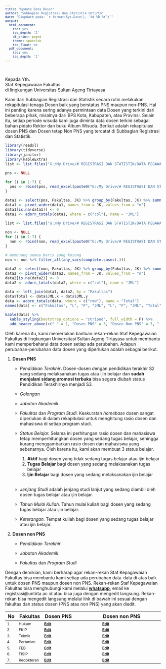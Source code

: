 ```yaml
---
title: "Update Data Dosen"
author: "Subbagian Registrasi dan Statistik Untirta"
date: "Diupdate pada: `r format(Sys.Date(), '%d %B %Y')`"
output:
  html_document:
    toc: yes
    toc_depth: '2'
    df_print: paged
    theme: spacelab
    toc_float: no
  pdf_document:
    toc: yes
    toc_depth: '2'
---
```


```{=html}
<style type="text/css">

body{ /* Normal  */
      font-size: 14px;
  }
td {  /* Table  */
  font-size: 12px;
}
h1.title {
  font-size: 28px;
  color: Maroon;
}
h1 { /* Header 1 */
  font-size: 24px;
  color: Maroon;
  font-weight: bold;
}
h2 { /* Header 2 */
  font-size: 20px;
  color: Maroon;
  font-weight: bold;
}
h3 { /* Header 3 */
  font-size: 16px;
#  font-family: "Times New Roman", Times, serif;
  color: Maroon;
  font-weight: bold;
}
h4 { /* Header 4 */
  font-size: 14px;
  color: Maroon;
  font-weight: bold;
}
code.r{ /* Code block */
    font-size: 12px;
}
pre { /* Code block - determines code spacing between lines */
    font-size: 12px;
}
</style>
```
<br>

Kepada Yth. <br>Staf Kepegawaian Fakultas <br>di lingkungan Universitas Sultan Ageng Tirtayasa

Kami dari Subbagian Registrasi dan Statistik secara rutin melakukan rekapitulasi tenaga Dosen baik yang berstatus PNS maupun non-PNS. Hal ini penting karena sering adanya permintaan data Dosen yang terkini dari beberapa pihak, misalnya dari BPS Kota, Kabupaten, atau Provinsi. Selain itu, setiap periode wisuda kami juga diminta data dosen terkini sebagai bahan pidato Rektor dan buku Album Wisuda. Berikut adalah rekapitulasi dosen PNS dan Dosen tetap Non PNS yang tercatat di Subbagian Registrasi dan Statistik.

```r
library(readxl)
library(tidyverse)
library(janitor)
library(kableExtra)
list <- list.files("G:/My Drive/# REGISTRASI DAN STATISTIK/DATA PEGAWAI/DOSEN PNS/Update/")

pns <- NULL

for (i in 1:7) {
  pns <- rbind(pns, read_excel(paste0("G:/My Drive/# REGISTRASI DAN STATISTIK/DATA PEGAWAI/DOSEN PNS/Update/", list[i])))
}

data1 <- select(pns, Fakultas, JK) %>% group_by(Fakultas, JK) %>% summarize(n = n())
data1 <- pivot_wider(data1, names_from = JK, values_from = "n")
data1[is.na(data1)] <- 0
data1 <- adorn_totals(data1, where = c("col"), name = "JML")

list <- list.files("G:/My Drive/# REGISTRASI DAN STATISTIK/DATA PEGAWAI/DOSEN NON PNS/Update Data")

non <- NULL
for (i in 1:7) {
  non <- rbind(non, read_excel(paste0("G:/My Drive/# REGISTRASI DAN STATISTIK/DATA PEGAWAI/DOSEN NON PNS/Update Data/", list[i]), range = "A1:M100"))
}

# membuang semua baris yang kosong
non <- non %>% filter_all(any_vars(complete.cases(.)))

data2 <- select(non, Fakultas, JK) %>% group_by(Fakultas, JK) %>% summarize(n = n())
data2 <- pivot_wider(data2, names_from = JK, values_from = "n")
data2[is.na(data2)] <- 0
data2 <- adorn_totals(data2, where = c("col"), name = "JML")

data <- left_join(data1, data2, by = "Fakultas")
data$Total <- data$JML.x + data$JML.y
data <- adorn_totals(data, where = c("row"), name = "Total")
names(data) <- c("Fakultas", "L", "P", "JML", "L", "P", "JML", "Total")

kable(data) %>%
  kable_styling(bootstrap_options = "striped", full_width = F) %>%
  add_header_above(c(" " = 1, "Dosen PNS" = 3, "Dosen Non PNS" = 3, " " = 1))

```

Oleh karena itu, kami memerlukan bantuan rekan-rekan Staf Kepegawaian Fakultas di lingkungan Universitasi Sultan Ageng Tirtayasa untuk membantu kami memperbaharui data dosen setiap ada perubahan. Adapun perubahan-perubahan data dosen yang diperlukan adalah sebagai berikut.

1.  **Dosen PNS**

    -   *Pendidikan Terakhir***.** Dosen-dosen dengan pendidikan terakhir S2 yang sedang melaksanakan tugas atau ijin belajar dan **sudah menjalani sidang promosi terbuka** bisa segera diubah status Pendidikan Terakhirnya menjadi S3.

    -   *Golongan*

    -   *Jabatan Akademik*

    -   *Fakultas* dan *Program Studi.* Keakuratan *homebase* dosen sangat diperlukan di dalam rekapitulasi untuk menghitung rasio dosen dan mahasiswa di setiap program studi.

    -   *Status Belajar.* Selama ini perhitungan rasio dosen dan mahasiswa tetap memperhitungkan dosen yang sedang tugas belajar, sehingga kurang menggambarkan rasio dosen dan mahasiswa yang sebenarnya. Oleh karena itu, kami akan membuat 3 status belajar.

        1.  **Aktif** bagi dosen yang tidak sedang tugas belajar atau ijin belajar
        2.  **Tugas** **Belajar** bagi dosen yang sedang melaksanakan tugas belajar
        3.  **Ijin** **Belajar** bagi dosen yang sedang melaksanakan ijin belajar <br><br>

    -   *Jenjang Studi* adalah jenjang studi lanjut yang sedang diambil oleh dosen tugas belajar atau ijin belajar.

    -   *Tahun Mulai Kuliah.* Tahun mulai kuliah bagi dosen yang sedang tugas belajar atau ijin belajar.

    -   *Keterangan.* Tempat kuliah bagi dosen yang sedang tugas belajar atau ijin belajar.

2.  **Dosen non PNS**

    -   *Pendidikan Terakhir*

    -   *Jabatan Akademik*

    -   *Fakultas* dan *Program Studi*

Dengan demikian, kami berharap agar rekan-rekan Staf Kepagawaian Fakultas bisa membantu kami setiap ada perubahan data-data di atas baik untuk dosen PNS maupun dosen non PNS. Rekan-rekan Staf Kepegawaian Fakultas bisa menghubungi kami melalui [**whatsapp**](wa.me/628111072357 "Whatsapp Riana Hadiana"){target="_blank"}, email ke registrasi\@untirta.ac.id atau bisa juga dengan mengedit langsung. Rekan-rekan bisa mengedit langsung melalui link di bawah ini sesuai dengan fakultas dan status dosen (PNS atau non PNS) yang akan diedit.

| No  | Fakultas   | Dosen PNS                                                                                                                                                          | Dosen non PNS                                                                                                                                                           |
|:----|:-----------|:-------------------------------------------------------------------------------------------------------------------------------------------------------------------|:------------------------------------------------------------------------------------------------------------------------------------------------------------------------|
| 1\. | Hukum      | [**Edit**](https://docs.google.com/spreadsheets/d/1YbkkyE0UbYEqOefhCpcTt9IFPiOBZUg1/edit#gid=105639493 "Edit data dosen PNS Fakultas Hukum"){target="_blank"}      | [**Edit**](https://docs.google.com/spreadsheets/d/1XvVRw3UTeTVkYupwkgVjoJXflRjwVRJO/edit#gid=625457900 "Edit data dosen non PNS Fakultas Hukum"){target="_blank"}       |
| 2\. | FKIP       | [**Edit**](https://docs.google.com/spreadsheets/d/1Y_FSO4qlWRaSuKOfldoF4KBnejn1poiG/edit#gid=817148474 "Edit data dosen PNS FKIP"){target="_blank"}                | [**Edit**](https://docs.google.com/spreadsheets/d/1XvGN0y4gY1LYMe1I3wwFRNelBl0O-1tW/edit#gid=939326303 "Edit data dosen non PNS FKIP"){target="_blank"}                 |
| 3\. | Teknik     | [**Edit**](https://docs.google.com/spreadsheets/d/1YxbYOjvlOGPsEJ3383I25OnSkhpTG17Z/edit#gid=267147312 "Edit data dosen PNS Fakultas Teknik"){target="_blank"}     | [**Edit**](https://docs.google.com/spreadsheets/d/1YCNnwhTfzQ3PR-8jMfCCQqn9kzZt4VbS/edit#gid=794603767 "Edit data dosen non PNS Fakultas Teknik"){target="_blank"}      |
| 4\. | Pertanian  | [**Edit**](https://docs.google.com/spreadsheets/d/1YtLOlHudFJL44J2KMMrmMlOhQclHWhae/edit#gid=1002856352 "Edit data dosen PNS Fakultas Pertanian"){target="_blank"} | [**Edit**](https://docs.google.com/spreadsheets/d/1XzSJSR_hkppFsgkwlFZLxEBSx71pPUsm/edit#gid=1031155236 "Edit data dosen non PNS Fakultas Pertanian"){target="_blank"}  |
| 5\. | FEB        | [**Edit**](https://docs.google.com/spreadsheets/d/1YS75yTp16e_7WA284DUKwKQuy_peePqa/edit#gid=36297912 "Edit data dosen PNS FEB"){target="_blank"}                  | [**Edit**](https://docs.google.com/spreadsheets/d/1XqepU2EywMGydHDx1_VFNG6k_RXQr9X-/edit#gid=272608791 "Edit data dosen non PNS FEB"){target="_blank"}                  |
| 6\. | FISIP      | [**Edit**](https://docs.google.com/spreadsheets/d/1YZFG3rXxz-asob5Dca4Wi1M3hcgVVst_/edit#gid=1353640144 "Edit data dosen PNS FISIP"){target="_blank"}              | [**Edit**](https://docs.google.com/spreadsheets/d/1XtyjjcinJ8uGXT-NOk0BTeJotBNuc_RS/edit#gid=147078744 "Edit data dosen non PNS FISIP"){target="_blank"}                |
| 7\. | Kedokteran | [**Edit**](https://docs.google.com/spreadsheets/d/1YnzOQBUeGvSOE1eaM8i1t8v_ISADuga6/edit#gid=7040061 "Edit data dosen PNS Fakultas Kedokteran"){target="_blank"}   | [**Edit**](https://docs.google.com/spreadsheets/d/1XwOaa3bs3uND9jlKNLrDqa5yc3skJB07/edit#gid=1282921123 "Edit data dosen non PNS Fakultas Kedokteran"){target="_blank"} |

